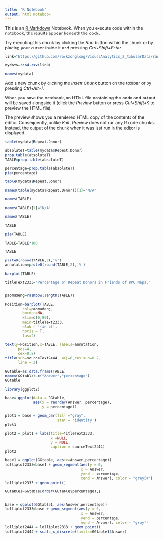 ```yaml
---
title: "R Notebook"
output: html_notebook
---
```


This is an [R Markdown](http://rmarkdown.rstudio.com) Notebook. When you execute code within the notebook, the results appear beneath the code. 

Try executing this chunk by clicking the *Run* button within the chunk or by placing your cursor inside it and pressing *Ctrl+Shift+Enter*. 

```r
link="https://github.com/rockzonglong/VisualAnalytics_2_tabularData/raw/master/data/Tableau%20Applicable%20Annual%20Report%201.csv"
```

```r
mydata=read.csv(link)
```

```r
names(mydata)
```

Add a new chunk by clicking the *Insert Chunk* button on the toolbar or by pressing *Ctrl+Alt+I*.

When you save the notebook, an HTML file containing the code and output will be saved alongside it (click the *Preview* button or press *Ctrl+Shift+K* to preview the HTML file).

The preview shows you a rendered HTML copy of the contents of the editor. Consequently, unlike *Knit*, *Preview* does not run any R code chunks. Instead, the output of the chunk when it was last run in the editor is displayed.
```r
table(mydata$Repeat.Donor)
```

```r
absoluteT=table(mydata$Repeat.Donor)
prop.table(absoluteT)
TABLE=prop.table(absoluteT)
```

```r
percentage=prop.table(absoluteT)
pie(percentage)
```
```r
table(mydata$Repeat.Donor)
```
```r
names(table(mydata$Repeat.Donor))[1]="N/A"
```
```r
names(TABLE)
```

```r
names(TABLE)[1]="N/A"
```

```r
names(TABLE)
```
```r
TABLE
```
```r
pie(TABLE)
```
```r
TABLE=TABLE*100
```

```r
TABLE
```
```r
paste0(round(TABLE,2),'%')
annotation=paste0(round(TABLE,2),'%')
```

```r
barplot(TABLE)
```
```r
titleText2333='Percentage of Repeat Donors in Friends of WPC Nepal'


paomadeng=rainbow(length(TABLE)) 

Position=barplot(TABLE,
        col=paomadeng,
        border=NA,
        xlim=c(0,80),
        main=titleText2333,
        xlab = '(in %)',
        horiz = T,
        las=2)

text(y=Position,x=TABLE, labels=annotation,
      pos=4,
      cex=0.8)
title(sub=sourceText2444, adj=0,cex.sub=0.7,
      line = 3) 
```
```r
GGtable=as.data.frame(TABLE)
names(GGtable)=c("Answer","percentage")
GGtable
```
```r
library(ggplot2)
```
```r
base= ggplot(data = GGtable, 
             aes(x = reorder(Answer, percentage),
                 y = percentage)) 
```

```r
plot1 = base + geom_bar(fill ="gray",
                        stat = 'identity')
plot1
```
```r
plot2 = plot1 + labs(title=titleText2333,
                     x =NULL, 
                     y = NULL,
                     caption = sourceText2444)
plot2
```
```r
base1 = ggplot(GGtable, aes(x=Answer,percentage)) 
lolliplot2333=base1 + geom_segment(aes(y = 0, 
                                   x = Answer, 
                                   yend = percentage, 
                                   xend = Answer), color = "grey50") 
lolliplot2333 + geom_point()
```
```r
GGtable1=GGtable[order(GGtable$percentage),]


base = ggplot(GGtable1, aes(Answer,percentage)) 
lolliplot2333=base + geom_segment(aes(y = 0, 
                                   x = Answer, 
                                   yend = percentage, 
                                   xend = Answer), color = "gray") 
lolliplot2444 = lolliplot2333 + geom_point()
lolliplot2444 + scale_x_discrete(limits=GGtable1$Answer)
```

